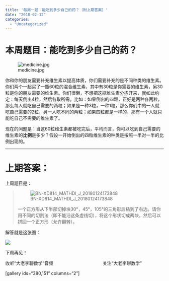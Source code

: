 ```yaml
---
title: '每周一题：能吃到多少自己的药？（附上期答案）'
date: "2018-02-12"
categories:
  - "Uncategorized"
---
```


<h1>本周题目：能吃到多少自己的药？</h1>

![medicine.jpg](https://dalaoliblog.wordpress.com/wp-content/uploads/2018/02/medicine.jpg)

你和你的朋友需要补充维生素以提高体质，你们需要补充的是不同种类的维生素。你们两个一起买了一瓶60粒的混合维生素，其中有30粒是你需要的维生素，另30粒是你的朋友需要的维生素。你们很懒，不想把这瓶维生素分拣开来，就如此约定：每天倒出4粒，然后各取所需。比如：如果倒出的四颗，正好是两种各两粒，那么每人就吃自己需要的两粒；如果是一种3粒，一种1粒，那么你们中的一人就吃自己需要的2粒，另一人吃不同的两粒；如果四粒都是一样的，那有一个人就只能吃自己不需要的维生素了。

现在的问题是：当这60粒维生素都被吃完后，平均而言，你可以吃到自己需要的维生素的**比例**是多少？假设一开始倒出的四粒维生素的种类是按照一半对一半的比例出现的。

<hr />

<h1>上期答案：</h1>

上周题目是：

<blockquote>![BN-XD814_MATHDI_J_20180124173848](https://dalaoliblog.wordpress.com/wp-content/uploads/2018/02/bn-xd814_mathdi_j_20180124173848.jpg)

一个正方形从下半部切掉块30°，45°，105°的三角形后粘到了右边。请你用不同的切割法（即不能沿这条虚线切），将这个形状切成两块，然后可以拼回一个正方形（允许翻转）。</blockquote>

解答就是这张图：

![](https://si.wsj.net/public/resources/images/BN-XH118_MathSq_F_20180201165139.jpg)

下周再见！

收听“大老李聊数学”音频                                        关注“大老李聊数学”

[gallery ids="380,151" columns="2"]
